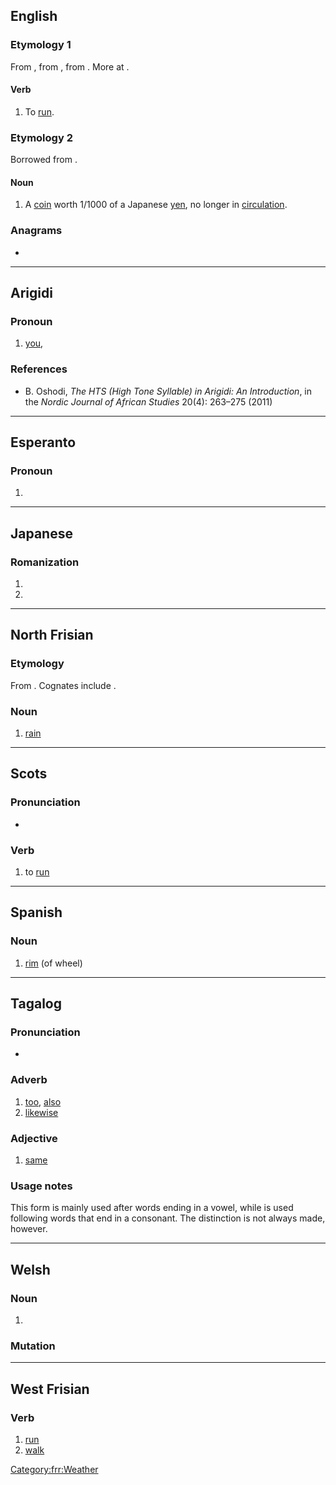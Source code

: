 {{also|Rin|Rín|-rin|rin-}}
==English==

===Etymology 1===
From {{inh|en|enm|rinnen}}, from {{inh|en|ang|rinnan||to run}}, from {{inh|en|gem-pro|*rinnaną||to run}}. More at {{m|en|run}}.

====Verb====
{{en-verb|rins|rinning|ran|run}}

# {{lb|en|ambitransitive|dialectal}} To [[run]].

===Etymology 2===
Borrowed from {{bor|en|ja|-}} {{ja-r|厘|りん}}.

====Noun====
{{en-noun|rin}}

# A [[coin]] worth 1/1000 of a Japanese [[yen]], no longer in [[circulation]].

===Anagrams===
* {{anagrams|en|a=inr|INR|N. Ir.|NIR|NRI|Nri|RNI}}

----

==Arigidi==

===Pronoun===
{{head|aqg|pronoun}}

# [[you]], {{n-g|second person singular pronoun, as object}}

===References===
* B. Oshodi, ''The HTS (High Tone Syllable) in Arigidi: An Introduction'', in the ''Nordic Journal of African Studies'' 20(4): 263–275 (2011)

----

==Esperanto==

===Pronoun===
{{head|eo|pronoun form}}

# {{eo-form of|ri|n-pron}}

----

==Japanese==

===Romanization===
{{ja-romaji}}

# {{ja-romanization of|りん}}
# {{ja-romanization of|リン}}

----

==North Frisian==

===Etymology===
From {{inh|frr|ofs|rein}}. Cognates include {{cog|fy|rein}}.

===Noun===
{{head|frr|noun|g=m}}

# {{lb|frr|Mooring and Föhr-Amrum dialects}} [[rain]]
#: {{ux|frr|en smitjenen '''rin'''|heavy '''rain'''}}
#: {{ux|frr|Det liket efter '''rin'''.|It looks like '''rain'''.}}

[[Category:frr:Weather]]

----

==Scots==

===Pronunciation===
* {{IPA|/rɪn/|lang=sco}}

===Verb===
{{sco-verb|rins|rinnin|run|run}}

# {{lb|sco|South Scots}} to [[run]]

----

==Spanish==

===Noun===
{{es-noun|m|rines}}

# [[rim]] (of wheel)

----

==Tagalog==
{{attention|tl|entry created by non-native speaker; please check}}

===Pronunciation===
* {{IPA|/ɾin/|lang=tl}}

===Adverb===
{{head|tl|adverb}}

# [[too]], [[also]]
# [[likewise]]

===Adjective===
{{head|tl|adjective}}

# [[same]]

===Usage notes===
This form is mainly used after words ending in a vowel, while {{m|tl|din}} is used following words that end in a consonant. The distinction is not always made, however.

----

==Welsh==

===Noun===
{{head|cy|mutated noun}}

# {{soft mutation of|rhin|lang=cy}}

===Mutation===
{{cy-mut-auto|rhin}}

----

==West Frisian==

===Verb===
{{head|fy|verb form}}

# [[run]]
# [[walk]]